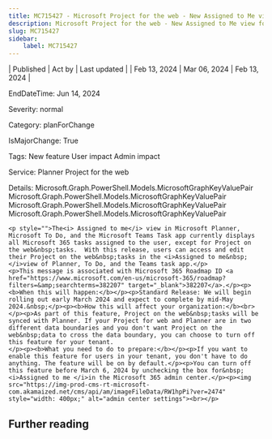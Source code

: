 ```yaml
---
title: MC715427 - Microsoft Project for the web - New Assigned to Me view for Project tasks
description: Microsoft Project for the web - New Assigned to Me view for Project tasks
slug: MC715427
sidebar:
    label: MC715427
---
```



| Published | Act by | Last updated |
| Feb 13, 2024 | Mar 06, 2024 | Feb 13, 2024 |

EndDateTime: Jun 14, 2024

Severity: normal

Category: planForChange

IsMajorChange: True

Tags: New feature User impact Admin impact

Service: Planner Project for the web

Details: Microsoft.Graph.PowerShell.Models.MicrosoftGraphKeyValuePair Microsoft.Graph.PowerShell.Models.MicrosoftGraphKeyValuePair Microsoft.Graph.PowerShell.Models.MicrosoftGraphKeyValuePair Microsoft.Graph.PowerShell.Models.MicrosoftGraphKeyValuePair

```
<p style="">The<i> Assigned to me</i> view in Microsoft Planner, Microsoft To Do, and the Microsoft Teams Task app currently displays all Microsoft 365 tasks assigned to the user, except for Project on the web&nbsp;tasks.  With this release, users can access and edit their Project on the web&nbsp;tasks in the <i>Assigned to me&nbsp;</i>view of Planner, To Do, and the Teams task app.</p>
<p>This message is associated with Microsoft 365 Roadmap ID <a href="https://www.microsoft.com/en-us/microsoft-365/roadmap?filters=&amp;searchterms=382207" target="_blank">382207</a>.</p><p><b>When this will happen:</b></p><p>Standard Release: We will begin rolling out early March 2024 and expect to complete by mid-May 2024.&nbsp;</p><p><b>How this will affect your organization:</b><br></p><p>As part of this feature, Project on the web&nbsp;tasks will be synced with Planner. If your Project for web and Planner are in two different data boundaries and you don't want Project on the web&nbsp;data to cross the data boundary, you can choose to turn off this feature for your tenant.
</p><p><b>What you need to do to prepare:</b></p><p>If you want to enable this feature for users in your tenant, you don't have to do anything. The feature will be on by default.</p><p>You can turn off this feature before March 6, 2024 by unchecking the box for&nbsp;<i>Assigned to me </i>in the Microsoft 365 admin center.</p><p><img src="https://img-prod-cms-rt-microsoft-com.akamaized.net/cms/api/am/imageFileData/RW1hpPi?ver=2474" style="width: 400px;" alt="admin center settings"><br></p>
```

## Further reading
